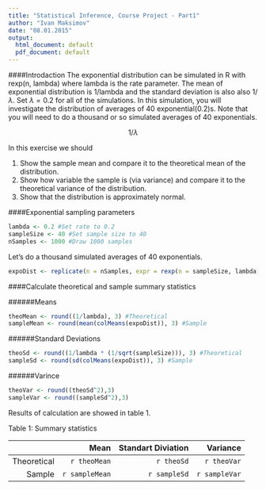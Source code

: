 ```yaml
---
title: "Statistical Inference, Course Project - Part1"
author: "Ivan Maksimov"
date: "08.01.2015"
output:
  html_document: default
  pdf_document: default
---
```



####Introdaction
The exponential distribution can be simulated in R with rexp(n, lambda) where lambda is the rate parameter. The mean of exponential distribution is 1/lambda and the standard deviation is also also $1/\lambda$. Set $\lambda=0.2$  for all of the simulations. In this simulation, you will investigate the distribution of averages of 40 exponential(0.2)s. Note that you will need to do a thousand or so simulated averages of 40 exponentials.

$$1/\lambda$$

In this exercise we should

1.  Show the sample mean and compare it to the theoretical mean of the distribution.
2.  Show how variable the sample is (via variance) and compare it to the theoretical variance of the distribution.
3.  Show that the distribution is approximately normal.

####Exponential sampling parameters

```r
lambda <- 0.2 #Set rate to 0.2
sampleSize <- 40 #Set sample size to 40
nSamples <- 1000 #Draw 1000 samples
```

Let's do a thousand simulated averages of 40 exponentials.

```r
expoDist <- replicate(n = nSamples, expr = rexp(n = sampleSize, lambda))
```

####Calculate theoretical and sample summary statistics

######Means
```r
theoMean <- round((1/lambda), 3) #Theoretical
sampleMean <- round(mean(colMeans(expoDist)), 3) #Sample
```

######Standard Deviations
```r
theoSd <- round((1/lambda * (1/sqrt(sampleSize))), 3) #Theoretical
sampleSd <- round(sd(colMeans(expoDist)), 3) #Sample
```

######Varince
```r
theoVar <- round((theoSd^2),3)
sampleVar <- round((sampleSd^2),3)
```

Results of calculation are showed in table 1. 

Table 1: Summary statistics

|              |          Mean|Standart Diviation|  Variance    |
|-------------:|-------------:|-----------------:|-------------:|
|   Theoretical|  `r theoMean`|        `r theoSd`|   `r theoVar`|
|        Sample|`r sampleMean`|      `r sampleSd`| `r sampleVar`|
